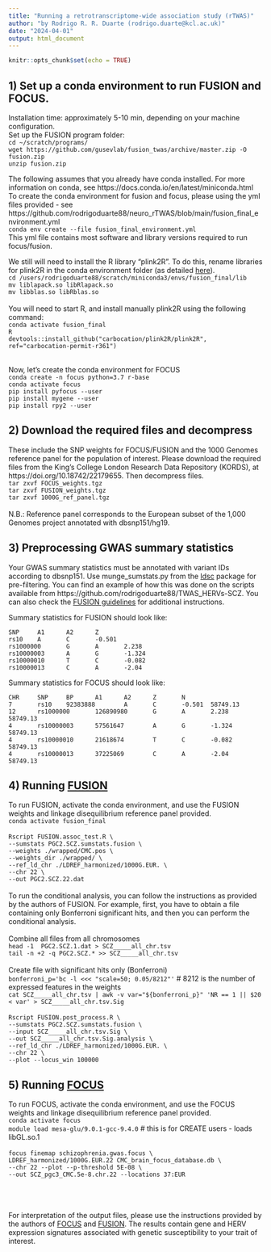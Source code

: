 ```yaml
---
title: "Running a retrotranscriptome-wide association study (rTWAS)"
author: "by Rodrigo R. R. Duarte (rodrigo.duarte@kcl.ac.uk)"
date: "2024-04-01"
output: html_document
---
```


```r
knitr::opts_chunk$set(echo = TRUE)
```

## <b>1) Set up a conda environment to run FUSION and FOCUS. </b>
Installation time: approximately 5-10 min, depending on your machine configuration. <br>
Set up the FUSION program folder: <br>
`cd ~/scratch/programs/`<br>
`wget https://github.com/gusevlab/fusion_twas/archive/master.zip -O fusion.zip`<br>
`unzip fusion.zip`

The following assumes that you already have conda installed. For more information on conda, see https://docs.conda.io/en/latest/miniconda.html <br>
To create the conda environment for fusion and focus, please using the yml files provided - see https://github.com/rodrigoduarte88/neuro_rTWAS/blob/main/fusion_final_environment.yml <br>
`conda env create --file fusion_final_environment.yml` <br>
This yml file contains most software and library versions required to run focus/fusion.<br>

We still will need to install the R library "plink2R". To do this, rename libraries for plink2R in the conda environment folder (as detailed [here](https://stackoverflow.com/questions/64541476/cant-load-librlapack-so-librblas-so-under-conda)).<br>
`cd /users/rodrigoduarte88/scratch/miniconda3/envs/fusion_final/lib`<br>
`mv liblapack.so libRlapack.so`<br>
`mv libblas.so libRblas.so`<br>
<br>
You will need to start R, and install manually plink2R using the following command: <br>
`conda activate fusion_final` <br>
`R` <br>
`devtools::install_github("carbocation/plink2R/plink2R", ref="carbocation-permit-r361")` <br><br>


Now, let's create the conda environment for FOCUS<br>
`conda create -n focus python=3.7 r-base` <br>
`conda activate focus` <br>
`pip install pyfocus --user` <br>
`pip install mygene --user` <br>
`pip install rpy2 --user` <br>


## <b>2) Download the required files and decompress</b>
These include the SNP weights for FOCUS/FUSION and the 1000 Genomes reference panel for the population of interest. Please download the required files from the King's College London Research Data Repository (KORDS), at https://doi.org/10.18742/22179655. Then decompress files.<br>
`tar zxvf FOCUS_weights.tgz`<br>
`tar zxvf FUSION_weights.tgz`<br>
`tar zxvf 1000G_ref_panel.tgz`<br>
<br>
N.B.: Reference panel corresponds to the European subset of the 1,000 Genomes project annotated with dbsnp151/hg19.

## <b>3) Preprocessing GWAS summary statistics</b>
Your GWAS summary statistics must be annotated with variant IDs according to dbsnp151. Use munge_sumstats.py from the [ldsc](https://github.com/bulik/ldsc) package for pre-filtering. You can find an example of how this was done on the scripts available from https://github.com/rodrigoduarte88/TWAS_HERVs-SCZ. You can also check the [FUSION guidelines](http://gusevlab.org/projects/fusion/) for additional instructions.


Summary statistics for FUSION should look like:

```
SNP     A1      A2      Z
rs10    A       C       -0.501
rs1000000       G       A       2.238
rs10000003      A       G       -1.324
rs10000010      T       C       -0.082
rs10000013      C       A       -2.04
```

Summary statistics for FOCUS should look like:

```
CHR     SNP     BP      A1      A2      Z       N
7       rs10    92383888        A       C       -0.501  58749.13
12      rs1000000       126890980       G       A       2.238   58749.13
4       rs10000003      57561647        A       G       -1.324  58749.13
4       rs10000010      21618674        T       C       -0.082  58749.13
4       rs10000013      37225069        C       A       -2.04   58749.13
```

## <b>4) Running [FUSION](http://gusevlab.org/projects/fusion/)</b>
To run FUSION, activate the conda environment, and use the FUSION weights and linkage disequilibrium reference panel provided. <br>
`conda activate fusion_final`<br>
<br>
`Rscript FUSION.assoc_test.R \`<br>
`--sumstats PGC2.SCZ.sumstats.fusion \`<br>
`--weights ./wrapped/CMC.pos \`<br>
`--weights_dir ./wrapped/ \`<br>
`--ref_ld_chr ./LDREF_harmonized/1000G.EUR. \`<br>
`--chr 22 \`<br>
`--out PGC2.SCZ.22.dat` <br>
<br>
To run the conditional analysis, you can follow the instructions as provided by the authors of FUSION. For example, first, you have to obtain a file containing only Bonferroni significant hits, and then you can perform the conditional analysis. <br>
<br>
Combine all files from all chromosomes <br>
`head -1  PGC2.SCZ.1.dat > SCZ_____all_chr.tsv`<br>
`tail -n +2 -q PGC2.SCZ.* >> SCZ_____all_chr.tsv`<br>
<br>
Create file with significant hits only (Bonferroni) <br>
`bonferroni_p='bc -l <<< "scale=50; 0.05/8212"'` # 8212 is the number of expressed features in the weights<br>
`cat SCZ_____all_chr.tsv | awk -v var="${bonferroni_p}" 'NR == 1 || $20 < var' > SCZ_____all_chr.tsv.Sig`<br>
<br>
`Rscript FUSION.post_process.R \`<br>
`--sumstats PGC2.SCZ.sumstats.fusion \`<br>
`--input SCZ_____all_chr.tsv.Sig \`<br>
`--out SCZ_____all_chr.tsv.Sig.analysis \`<br>
`--ref_ld_chr ./LDREF_harmonized/1000G.EUR. \`<br>
`--chr 22 \`<br>
`--plot --locus_win 100000`<br>

## <b>5) Running [FOCUS](https://github.com/bogdanlab/focus)</b>
To run FOCUS, activate the conda environment, and use the FOCUS weights and linkage disequilibrium reference panel provided. <br>
`conda activate focus` <br>
`module load mesa-glu/9.0.1-gcc-9.4.0` # this is for CREATE users - loads libGL.so.1<br>
<br>
`focus finemap schizophrenia.gwas.focus \`<br>
`LDREF_harmonized/1000G.EUR.22 CMC_brain_focus_database.db \`<br>
`--chr 22 --plot --p-threshold 5E-08 \`<br>
`--out SCZ_pgc3_CMC.5e-8.chr.22 --locations 37:EUR`<br>
<br>
<br>
<br>

For interpretation of the output files, please use the instructions provided by the authors of [FOCUS](https://github.com/bogdanlab/focus) and [FUSION](http://gusevlab.org/projects/fusion/). The results contain gene and HERV expression signatures associated with genetic susceptibility to your trait of interest.
<br>
<br>
<br>





